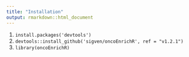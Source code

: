 ```yaml
---
title: "Installation"
output: rmarkdown::html_document
---
```


1.  `install.packages('devtools')`
2.  `devtools::install_github('sigven/oncoEnrichR', ref = "v1.2.1")`
3.  `library(oncoEnrichR)`

<br>
